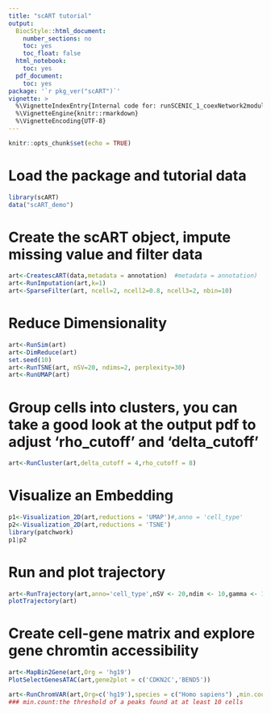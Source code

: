 ```yaml
---
title: "scART tutorial"
output:
  BiocStyle::html_document:
    number_sections: no
    toc: yes
    toc_float: false
  html_notebook:
    toc: yes
  pdf_document:
    toc: yes
package: '`r pkg_ver("scART")`'
vignette: >
  %\VignetteIndexEntry{Internal code for: runSCENIC_1_coexNetwork2modules()} 
  %\VignetteEngine{knitr::rmarkdown} 
  %\VignetteEncoding{UTF-8}
---
```

```r
knitr::opts_chunk$set(echo = TRUE)
```
# Load the package and tutorial data
```r
library(scART)
data("scART_demo")
```

# Create the scART object, impute missing value and filter data
```r
art<-CreatescART(data,metadata = annotation)  #metadata = annotation)
art<-RunImputation(art,k=1)
art<-SparseFilter(art, ncell=2, ncell2=0.8, ncell3=2, nbin=10)
```
# Reduce Dimensionality 
```r
art<-RunSim(art)
art<-DimReduce(art)
set.seed(10) 
art<-RunTSNE(art, nSV=20, ndims=2, perplexity=30)
art<-RunUMAP(art)
```
# Group cells into clusters, you can take a good look at the output pdf to adjust 'rho_cutoff' and 'delta_cutoff'
```r
art<-RunCluster(art,delta_cutoff = 4,rho_cutoff = 8)
```
# Visualize an Embedding
```r
p1<-Visualization_2D(art,reductions = 'UMAP')#,anno = 'cell_type'
p2<-Visualization_2D(art,reductions = 'TSNE')
library(patchwork)
p1|p2

```
# Run and plot trajectory
```r
art<-RunTrajectory(art,anno='cell_type',nSV <- 20,ndim <- 10,gamma <- 10)
plotTrajectory(art)
```

# Create cell-gene matrix and explore gene chromtin accessibility
```r
art<-MapBin2Gene(art,Org = 'hg19')
PlotSelectGenesATAC(art,gene2plot = c('CDKN2C','BEND5'))  

```
```r
art<-RunChromVAR(art,Org=c('hg19'),species = c("Homo sapiens") ,min.count=1)
### min.count:the threshold of a peaks found at at least 10 cells

```



